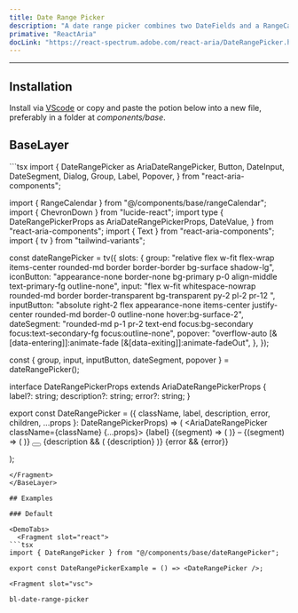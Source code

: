 ```yaml
---
title: Date Range Picker
description: "A date range picker combines two DateFields and a RangeCalendar popover to allow users to enter or select a date and time range."
primative: "ReactAria"
docLink: "https://react-spectrum.adobe.com/react-aria/DateRangePicker.html"
---
```

---

<MdxExample>
  <DateRangePickerExample client:load/>
</MdxExample>

## Installation

Install via [VScode](/docs/getting-started/vsc) or copy and paste the potion below into a new file, preferably in a folder at _components/base_.

## BaseLayer

<BaseLayer>
<Fragment slot="contentSlot">
```tsx
import {
  DateRangePicker as AriaDateRangePicker,
  Button,
  DateInput,
  DateSegment,
  Dialog,
  Group,
  Label,
  Popover,
} from "react-aria-components";

import { RangeCalendar } from "@/components/base/rangeCalendar";
import { ChevronDown } from "lucide-react";
import type {
  DateRangePickerProps as AriaDateRangePickerProps,
  DateValue,
} from "react-aria-components";
import { Text } from "react-aria-components";
import { tv } from "tailwind-variants";

const dateRangePicker = tv({
  slots: {
    group:
      "relative flex w-fit flex-wrap items-center rounded-md border border-border bg-surface shadow-lg",
    iconButton:
      "appearance-none border-none bg-primary p-0 align-middle text-primary-fg outline-none",
    input:
      "flex w-fit whitespace-nowrap rounded-md border border-transparent bg-transparent py-2 pl-2 pr-12 ",
    inputButton:
      "absolute right-2 flex appearance-none items-center justify-center rounded-md border-0 outline-none hover:bg-surface-2",
    dateSegment:
      "rounded-md p-1 pr-2 text-end focus:bg-secondary focus:text-secondary-fg focus:outline-none",
    popover:
      "overflow-auto [&[data-entering]]:animate-fade [&[data-exiting]]:animate-fadeOut",
  },
});

const { group, input, inputButton, dateSegment, popover } = dateRangePicker();

interface DateRangePickerProps<T extends DateValue>
  extends AriaDateRangePickerProps<T> {
  label?: string;
  description?: string;
  error?: string;
}

export const DateRangePicker = <T extends DateValue>({
  className,
  label,
  description,
  error,
  children,
  ...props
}: DateRangePickerProps<T>) => (
  <AriaDateRangePicker className={className} {...props}>
    <Label className="text-sm">{label}</Label>
    <Group className={group()}>
      <DateInput slot="start" className={input()}>
        {(segment) => (
          <DateSegment className={dateSegment()} segment={segment} />
        )}
      </DateInput>
      <span className="-ml-10" aria-hidden="true">
        –
      </span>
      <DateInput slot="end" className={input()}>
        {(segment) => (
          <DateSegment className={dateSegment()} segment={segment} />
        )}
      </DateInput>
      <Button className={inputButton()}>
        <ChevronDown />
      </Button>
    </Group>
    {description && (
      <Text className="text-sm" slot="description">
        {description}
      </Text>
    )}
    {error && <Text slot="error">{error}</Text>}
    <Popover className={popover()}>
      <Dialog>
        <RangeCalendar />
      </Dialog>
    </Popover>
  </AriaDateRangePicker>
);

```
</Fragment>
</BaseLayer>

## Examples

### Default 

<DemoTabs>
  <Fragment slot="react">
```tsx
import { DateRangePicker } from "@/components/base/dateRangePicker";

export const DateRangePickerExample = () => <DateRangePicker />;

```
  </Fragment>

    <Fragment slot="vsc">
```bash
bl-date-range-picker
```
  </Fragment>
</DemoTabs>


